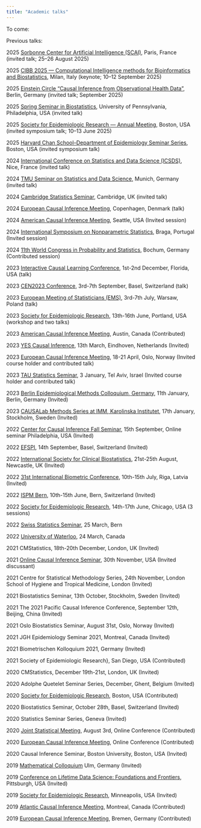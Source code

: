 ```yaml
---
title: "Academic talks"
---
```


To come: 


Previous talks:

2025 [Sorbonne Center for Artificial Intelligence (SCAI)](https://scai.sorbonne-universite.fr/), Paris, France (invited talk; 25–26 August 2025)

2025 [CIBB 2025 — Computational Intelligence methods for Bioinformatics and Biostatistics](https://www.bioinformatics.polimi.it/CIBB2025/), Milan, Italy (keynote; 10–12 September 2025)

2025 [Einstein Circle “Causal Inference from Observational Health Data”](https://www.einsteinfoundation.de/en/fellows-projects/einstein-circle/einstein-circle-causal-inference-from), Berlin, Germany (invited talk; September 2025)

2025 [Spring Seminar in Biostatistics](https://dbei.med.upenn.edu/center-of-excellence/cci/events/), University of Pennsylvania, Philadelphia, USA (invited talk)

2025 [Society for Epidemiologic Research — Annual Meeting](https://epiresearch.org/annual-meeting/future-meetings/), Boston, USA (invited symposium talk; 10–13 June 2025)

2025 [Harvard Chan School–Department of Epidemiology Seminar Series](https://hsph.harvard.edu/department/epidemiology/seminar-series/), Boston, USA (invited symposium talk)


2024 [International Conference on Statistics and Data Science (ICSDS)](https://sites.google.com/view/ims-icsds2024/), Nice, France (invited talk)

2024 [TMU Seminar on Statistics and Data Science](https://www.math.cit.tum.de/en/math/research/colloquium-seminars/seminar-on-statistics-and-data-science/), Munich, Germany (invited talk)

2024 [Cambridge Statistics Seminar](https://www.statslab.cam.ac.uk/seminars), Cambridge, UK (invited talk)


2024 [European Causal Inference Meeting](https://www.https://www.eurocim.org/), Copenhagen, Denmark (talk)


2024 [American Causal Inference Meeting](https://sci-info.org/annual-meeting/), Seattle, USA (Invited session)

2024 [International Symposium on Nonparametric Statistics](https://imstat.org/meetings-calendar/international-symposium-on-nonparametric-statistics-isnps-2024/), Braga, Portugal (Invited session)

2024 [11th World Congress in Probability and Statistics](https://www.bernoulli-ims-worldcongress2024.org/), Bochum, Germany (Contributed session)


2023 [Interactive Causal Learning Conference](http://interactivecausallearning.com/), 1st-2nd December, Florida, USA (talk)


2023 [CEN2023 Conference](https://cen2023.github.io/home/), 3rd-7th September, Basel, Switzerland (talk)


2023 [European Meeting of Statisticians (EMS)](https://ems2023.org//), 3rd-7th July, Warsaw, Poland (talk)


2023 [Society for Epidemiologic Research](https://epiresearch.org/annual-meeting/2023-meeting/), 13th-16th June, Portland, USA (workshop and two talks)


2023 [American Causal Inference Meeting](https://sci-info.org/annual-meeting/), Austin, Canada (Contributed)


2023 [YES Causal Inference](https://bemcolloquium.com/meetings-calendar/), 13th March, Eindhoven, Netherlands (Invited)

2023 [European Causal Inference Meeting](https://www.eurocim.org/program.html), 18-21 April, Oslo, Norway (Invited course holder and contributed talk)


2023 [TAU Statistics Seminar](https://sites.google.com/view/taustatseminar/home), 3 January, Tel Aviv, Israel (Invited course holder and contributed talk)

2023 [Berlin Epidemiological Methods Colloquium, Germany](https://www.ebpi.uzh.ch/en/aboutus/activities/ebpi-colloquia.html), 11th January, Berlin, Germany (Invited)

2023 [CAUSALab Methods Series at IMM, Karolinska Institutet](https://survey.ki.se/methodsseries), 17th January, Stockholm, Sweden (Invited)

2022 [Center for Causal Inference Fall Seminar](https://www.cceb.med.upenn.edu/cci), 15th September, Online seminar Philadelphia, USA (Invited)


2022 [EFSPI](https://www.efspi.org/EFSPI/Events/Annual_Regulatory_Statistics_Workshops/Next_Meeting/EFSPI/Events/Regulatory_Meetings/7th_EFSPI_Workshop_on_Reglatory_Statistics.aspx?hkey=e3b3c3ef-dd54-4d4a-9115-58833d4cd1e2), 14th September, Basel, Switzerland (Invited)


2022 [International Society for Clinical Biostatistics](https://www.iscb.info/scb-conference-2022/), 21st-25th August, Newcastle, UK (Invited)


2022 [31st International Biometric Conference](https://www.ibc2022.org/home), 10th-15th July, Riga, Latvia (Invited)


2022 [ISPM Bern](https://www.imsv.unibe.ch/research/talks/swiss_statistics_seminars_live/index_eng.html), 10th-15th June, Bern, Switzerland (Invited)

2022 [Society for Epidemiologic Research](https://epiresearch.org/annual-meeting/2022-meeting/), 14th-17th June, Chicago, USA (3 sessions)

2022 [Swiss Statistics Seminar](https://www.imsv.unibe.ch/research/talks/swiss_statistics_seminars_live/index_eng.html), 25 March, Bern 

2022 [University of Waterloo](https://uwaterloo.ca/statistics-and-actuarial-science/events), 24 March, Canada 

2021 CMStatistics, 18th-20th December, London, UK (Invited)

2021 [Online Causal Inference Seminar](https://sites.google.com/view/ocis/), 30th November, USA (Invited discussant) 

2021 Centre for Statistical Methodology Series, 24th November, London School of Hygiene and Tropical Medicine, London (Invited)

2021 Biostatistics Seminar, 13th October, Stockholm, Sweden (Invited)

2021 The 2021 Pacific Causal Inference Conference, September 12th, Beijing, China (Invited)

2021 Oslo Biostatistics Seminar, August 31st, Oslo, Norway (Invited)

2021 JGH Epidemiology Seminar 2021, Montreal, Canada (Invited)

2021 Biometrischen Kolloquium 2021, Germany (Invited)

2021 Society of Epidemiologic Research}, San Diego, USA (Contributed)

2020 CMStatistics, December 19th-21st, London, UK (Invited)

2020  Adolphe Quetelet Seminar Series, December, Ghent, Belgium (Invited)

2020 [Society for Epidemiologic Research](https://epiresearch.org/), Boston, USA (Contributed)

2020 Biostatistics Seminar, October 28th, Basel, Switzerland (Invited)

2020 Statistics Seminar Series, Geneva (Invited)

2020 [Joint Statistical Meeting](https://www.amstat.org/ASA/Meetings/Joint-Statistical-Meetings.aspx), August 3rd, Online Conference (Contributed)

2020 [European Causal Inference Meeting](https://www.eurocim2020.com/), Online Conference (Contributed)

2020 Causal Inference Seminar, Boston University, Boston, USA (Invited)

2019 [Mathematical Colloquium](https://www.uni-ulm.de/en/mawi/faculty/faculty/recurring-events/mathematical-colloquium/) Ulm, Germany (Invited)

2019 [Conference on Lifetime Data Science: Foundations and Frontiers](http://lids2019.pitt.edu/), Pittsburgh, USA (Invited)

2019 [Society for Epidemiologic Research](https://epiresearch.org/annual-meeting/2019-meeting/), Minneapolis, USA (Invited)

2019 [Atlantic Causal Inference Meeting](https://www.mcgill.ca/epi-biostat-occh/news-events/atlantic-causal-inference-conference-2019), Montreal, Canada (Contributed)

2019 [European Causal Inference Meeting](https://eurocim2019.bips.eu/home.html), Bremen, Germany (Contributed)


